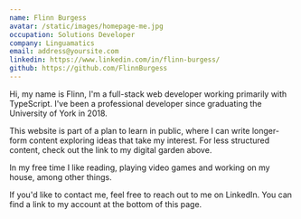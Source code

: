 ```yaml
---
name: Flinn Burgess
avatar: /static/images/homepage-me.jpg
occupation: Solutions Developer
company: Linguamatics
email: address@yoursite.com
linkedin: https://www.linkedin.com/in/flinn-burgess/
github: https://github.com/FlinnBurgess
---
```


Hi, my name is Flinn, I'm a full-stack web developer working primarily with TypeScript. I've been a professional developer since graduating the University of York in 2018.

This website is part of a plan to learn in public, where I can write longer-form content exploring ideas that take my interest. For less structured content, check out the link to my digital garden above.

In my free time I like reading, playing video games and working on my house, among other things.

If you'd like to contact me, feel free to reach out to me on LinkedIn. You can find a link to my account at the bottom of this page.
